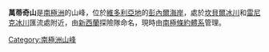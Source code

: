 {{coord|73|33|S|162|27|E|display=title}}

'''萬蒂奇山'''是[[南極洲|南極洲]]的山峰，位於[[維多利亞地|維多利亞地]]的[[彭內爾海岸|彭內爾海岸]]，處於[[坎貝爾冰川|坎貝爾冰川]]和[[雷尼克冰川|雷尼克冰川]]匯流處附近，由[[新西蘭|新西蘭]]探險隊命名，現時由[[南極條約體系|南極條約體系]]管理。

{{Antarctica-geo-stub}}
[[Category:南極洲山峰|Category:南極洲山峰]]